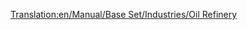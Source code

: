 [[Translation:en/Manual/Base Set/Industries/Oil Refinery]]
{{en/Manual/Base Set/Industries/Industries|Image=[[File:en/Manual/Base Set/Industries/Oilrefinery.png]]
|name=Oil Refinery
|climates=[[en/Manual/Climates]], [[en/Manual/Climates]], [[en/Manual/Climates]].
|accepts=[[en/Manual/Base Set/Cargos/Oil]]
|produces=[[en/Manual/Base Set/Cargos/Goods]]
|notes=Can be forced to rebuild by Military jet [[en/Manual/Disasters]].
}}
